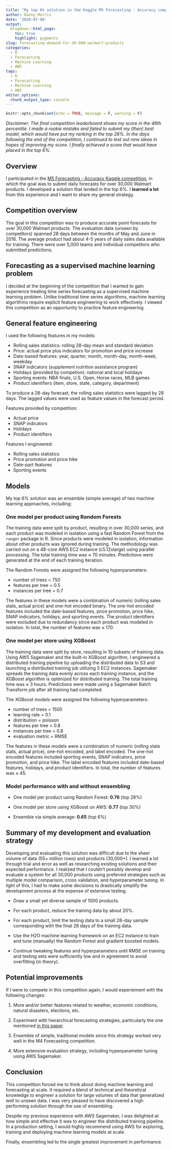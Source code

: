 ```yaml
---
title: "My top 6% solution in the Kaggle M5 Forecasting - Accuracy competition using a machine learning ensemble" 
author: Danny Morris
date: '2020-07-08'
output: 
  blogdown::html_page:
    toc: true
    highlight: pygments
slug: forecasting-demand-for-30-000-walmart-products
categories:
  - R
  - Forecasting
  - Machine Learning
  - AWS
tags:
  - R
  - Forecasting
  - Machine Learning
  - AWS
editor_options: 
  chunk_output_type: console
---
```


```r
knitr::opts_chunk$set(echo = TRUE, message = F, warning = F)
```

*Disclaimer: The final competition leaderboard shows my score in the 46th percentile. I made a rookie mistake and failed to submit my (then) best model, which would have put my ranking in the top 28%. In the days following the end of the competition, I continued to test out new ideas in hopes of improving my score. I finally achieved a score that would have placed in the top 6%.*

## Overview

I participated in the [M5 Forecasting - Accuracy Kaggle competition](https://www.kaggle.com/c/m5-forecasting-accuracy), in which the goal was to submit daily forecasts for over 30,000 Walmart products. I developed a solution that landed in the top 6%. I **learned a lot** from this experience and I want to share my general strategy.

## Competition overview

The goal in this competition was to produce accurate point forecasts for over 30,000 Walmart products. The evaluation data (unseen by competitors) spanned 28 days between the months of May and June in 2016. The average product had about 4-5 years of daily sales data available for training. There were over 5,000 teams and individual competitors who submitted predictions.

## Forecasting as a supervised machine learning problem

I decided at the beginning of the competition that I wanted to gain experience treating time series forecasting as a supervised machine learning problem. Unlike traditional time series algorithms, machine learning algorithms require explicit feature engineering to work effectively. I viewed this competition as an opportunity to practice feature engineering.

## General feature engineering

I used the following features in my models:

- Rolling sales statistics: rolling 28-day mean and standard deviation
- Price: actual price plus indicators for promotion and price increase
- Date-based features: year, quarter, month, month-day, month-week, weekday
- SNAP indicators (supplement nutrition assistance program)
- Holidays (provided by competion): national and local holidays
- Sporting events: NBA finals, U.S. Open, Horse races, MLB games
- Product identifiers (item, store, state, category, department)

To produce a 28-day forecast, the rolling sales statistics were lagged by 28 days. The lagged values were used as feature values in the forecast period.

Features provided by competition:

  - Actual price
  - SNAP indicators
  - Holidays
  - Product identifiers
  
Features I engineered:

  - Rolling sales statistics
  - Price promotion and price hike
  - Date-part features
  - Sporting events

## Models

My top 6% solution was an ensemble (simple average) of two machine learning approaches, including:

### One model per product using Random Forests

The training data were split by product, resulting in over 30,000 series, and each product was modeled in isolation using a fast Random Forest from the `ranger` package in R. Since products were modeled in isolation, information about other products was ignored during training. The methodology was carried out on a 48-core AWS EC2 instance (c5.12xlarge) using parallel processing. The total training time was $\approx$ 70 minutes. Predictions were generated at the end of each training iteration.

The Random Forests were assigned the following hyperparameters:

  - number of trees = 750
  - features per tree = 0.5
  - instances per tree = 0.7

The features in these models were a combination of numeric (rolling sales stats, actual price) and one-hot encoded binary. The one-hot encoded features included the date-based features, price promotion, price hike, SNAP indicators, holidays, and sporting events. The product identifiers were excluded due to redundancy since each product was modeled in isolation. In total, the number of features was $\approx$ 170. 

### One model per store using XGBoost 

The training data were split by store, resulting in 10 subsets of training data. Using AWS Sagemaker and the built-in XGBoost algorithm, I engineered a distributed training pipeline by uploading the distributed data to S3 and launching a distributed training job utilizing 5 EC2 instances. Sagemaker spreads the training data evenly across each training instance, and the XGBoost algorithm is optimized for distributed training. The total training time was $\approx$ 3 hours. Predictions were made using a Sagemaker Batch Transform job after all training had completed.

The XGBoost models were assigned the following hyperparameters:

  - number of trees = 1500
  - learning rate = 0.1
  - distribution = poisson
  - features per tree = 0.8
  - instances per tree = 0.8
  - evaluation metric = RMSE

The features in these models were a combination of numeric (rolling stats stats, actual price), one-hot encoded, and label encoded. The one-hot encoded features included sporting events, SNAP indicators, price promotion, and price hike. The label encoded features included date-based features, holidays, and product identifiers. In total, the number of features was $\approx$ 45.

### Model performance with and without ensembling

- One model per product using Random Forest: **0.76** (top 28%)

- One model per store using XGBoost on AWS: **0.77** (top 30%)

- Ensemble via simple average: **0.65** (top 6%)

## Summary of my development and evaluation strategy

Developing and evaluating this solution was difficult due to the sheer volume of data (55+ million rows) and products (30,000+). I learned a lot through trial and error as well as researching existing solutions and their expected performance. I realized that I couldn't possibly develop and evaluate a system for all 30,000 products using preferred strategies such as multiple model comparison, cross validation, and hyperparameter tuning. In light of this, I had to make some decisions to drastically simplify the development process at the expense of extensive testing.

- Draw a small yet diverse sample of 1000 products.

- For each product, reduce the training data by about 20%.

- For each product, limit the testing data to a small 28-day sample corresponding with the final 28 days of the training data.

- Use the H2O machine learning framework on an EC2 instance to train and tune (manually) the Random Forest and gradient boosted models.

- Continue tweaking features and hyperparameters until RMSE on training and testing sets were sufficiently low and in agreement to avoid overfitting (in theory).

## Potential improvements

If I were to compete in this competition again, I would experiement with the following changes:

1. More and/or better features related to weather, economic conditions, natural disasters, elections, etc.

2. Experiment with hierarchical forecasting strategies, particularly the one mentioned [in this paper](https://arxiv.org/abs/1912.00370).

3. Ensemble of simple, traditional models since this strategy worked very well in the M4 Forecasting competition.

4. More extensive evaluation strategy, including hyperparameter tuning using AWS Sagemaker.

## Conclusion

This competition forced me to think about doing machine learning and forecasting at scale. It required a blend of technical and theoretical knowledge to engineer a solution for large volumes of data that generalized well to unseen data. I was very pleased to have discovered a high performing solution through the use of ensembling. 

Despite my previous experience with AWS Sagemaker, I was delighted at how simple and effective it was to engineer the distributed training pipeline. In a production setting, I would highly recommend using AWS for exploring, training and deploying machine learning models at scale.

Finally, ensembling led to the single greatest improvement in performance.





